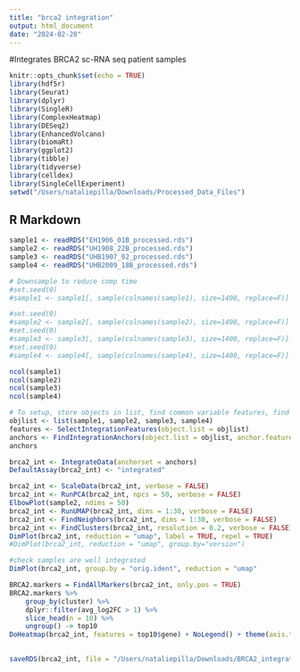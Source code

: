 ```yaml
---
title: "brca2 integration"
output: html_document
date: "2024-02-20"
---
```


#Integrates BRCA2 sc-RNA seq patient samples

```r
knitr::opts_chunk$set(echo = TRUE)
library(hdf5r)
library(Seurat)
library(dplyr)
library(SingleR)
library(ComplexHeatmap)
library(DESeq2)
library(EnhancedVolcano)
library(biomaRt)
library(ggplot2)
library(tibble)
library(tidyverse)
library(celldex)
library(SingleCellExperiment)
setwd("/Users/nataliepilla/Downloads/Processed_Data_Files")
```

## R Markdown

```r
sample1 <- readRDS("EH1906_01B_processed.rds")
sample2 <- readRDS("UH1908_22B_processed.rds")
sample3 <- readRDS("UHB1907_02_processed.rds")
sample4 <- readRDS("UHB2009_18B_processed.rds")

# Downsample to reduce comp time
#set.seed(0)
#sample1 <- sample1[, sample(colnames(sample1), size=1400, replace=F)]

#set.seed(0)
#sample2 <- sample2[, sample(colnames(sample2), size=1400, replace=F)]
#set.seed(0)
#sample3 <- sample3[, sample(colnames(sample3), size=1400, replace=F)]
#set.seed(0)
#sample4 <- sample4[, sample(colnames(sample4), size=1400, replace=F)]

ncol(sample1)
ncol(sample2)
ncol(sample3)
ncol(sample4)
```

```r
# To setup, store objects in list, find common variable features, find cell anchors
objlist <- list(sample1, sample2, sample3, sample4)
features <- SelectIntegrationFeatures(object.list = objlist)
anchors <- FindIntegrationAnchors(object.list = objlist, anchor.features = features)
anchors
```


```r
brca2_int <- IntegrateData(anchorset = anchors)
DefaultAssay(brca2_int) <- "integrated"
```


```r
brca2_int <- ScaleData(brca2_int, verbose = FALSE)
brca2_int <- RunPCA(brca2_int, npcs = 50, verbose = FALSE)
ElbowPlot(sample2, ndims = 50)
brca2_int <- RunUMAP(brca2_int, dims = 1:30, verbose = FALSE)
brca2_int <- FindNeighbors(brca2_int, dims = 1:30, verbose = FALSE)
brca2_int <- FindClusters(brca2_int, resolution = 0.2, verbose = FALSE)
DimPlot(brca2_int, reduction = "umap", label = TRUE, repel = TRUE)
#DimPlot(brca2_int, reduction = "umap", group.by="version")

#check samples are well integrated
DimPlot(brca2_int, group.by = "orig.ident", reduction = "umap"
```
```r
BRCA2.markers = FindAllMarkers(brca2_int, only.pos = TRUE)
BRCA2.markers %>%
    group_by(cluster) %>%
    dplyr::filter(avg_log2FC > 1) %>%
    slice_head(n = 10) %>%
    ungroup() -> top10
DoHeatmap(brca2_int, features = top10$gene) + NoLegend() + theme(axis.text.y = element_text(size = 2.5))
  
```
```r
saveRDS(brca2_int, file = "/Users/nataliepilla/Downloads/BRCA2_integrated_data.rds")
```

